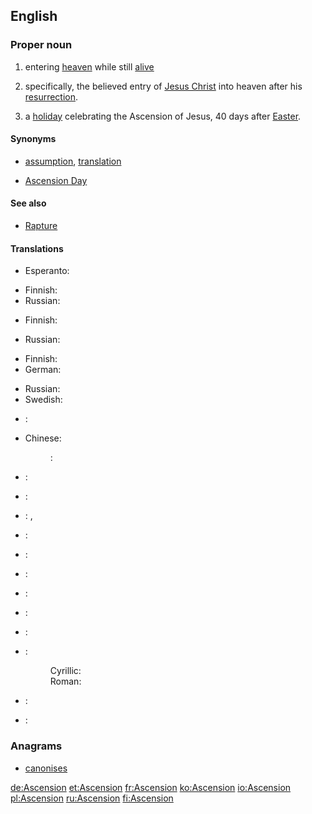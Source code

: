 {{also|ascension|ascensión|Ascensión}}
==English==
{{wikipedia|entering heaven alive}}

===Proper noun===
{{en-proper noun}}

# {{religion}} entering [[heaven]] while still [[alive]]
# {{Christianity}} specifically, the believed entry of [[Jesus Christ]] into heaven after his [[resurrection]].
# {{Christianity}} a [[holiday]] celebrating the Ascension of Jesus, 40 days after [[Easter]].

====Synonyms====
* {{sense|entering heaven}} [[assumption]], [[translation]]
* {{sense|holiday}} [[Ascension Day]]

====See also====
* [[Rapture]]

====Translations====
{{trans-top|entering heaven alive}}
* Esperanto: {{t|eo|ĉieliro}}
{{trans-mid}}
* Finnish: {{t|fi|taivaaseenastuminen}}
* Russian: {{t|ru|вознесение|n|sc=Cyrl|tr=voznesénije|alt=вознесе́ние}}
{{trans-bottom}}

{{trans-top|Jesus' rise to heaven}}
* Finnish: {{t|fi|taivaaseenastuminen}}
{{trans-mid}}
* Russian: {{t|ru|вознесение|n|sc=Cyrl|tr=voznesénije|alt=вознесе́ние}}
{{trans-bottom}}

{{trans-top|holiday celebrating Ascension of Jesus}}
* Finnish: {{t+|fi|helatorstai}}
* German: {{t+|de|Himmelfahrt|f}}
{{trans-mid}}
* Russian: {{t|ru|Вознесение|n|sc=Cyrl|tr=Voznesénije|alt=Вознесе́ние}}
* Swedish: {{t|sv|Kristi himmelsfärdsdag}}
{{trans-bottom}}

{{checktrans-top}}
* {{ttbc|bg}}: {{t|bg|Възнесение|sc=Cyrl}}
* Chinese:
*: {{ttbc|cmn}}: {{t|cmn|升天|tr=shēngtiān|sc=Hani}}
* {{ttbc|da}}: {{t|da|himmelfart|c}}
* {{ttbc|fr}}: {{t+|fr|Ascension|f}}
* {{ttbc|de}}: {{t+|de|Christi Himmelfahrt|f}}, {{t+|de|Himmelfahrt|f}}
* {{ttbc|el}}: {{t|el|Ανάληψη|f|tr=Análipsi|sc=Grek}}
* {{ttbc|hu}}: {{t|hu|mennybemenetel}}
{{trans-mid}}
* {{ttbc|it}}: {{t-|it|Ascensione|f}}
* {{ttbc|ja}}: {{t|ja|昇天|f|tr={{l|ja|しょうてん|sc=Jpan}}, [[shōten]]|sc=Jpan}}
* {{ttbc|mt}}: {{t-|mt|Lapsi|xs=Maltese}}
* {{ttbc|ru}}: {{t|ru|вознесение|n|tr=voznesénije|sc=Cyrl}}
* {{ttbc|sh}}:
*: Cyrillic: {{t|sh|Вазнесењ|n|sc=Cyrl}}
*: Roman: {{t|sh|Vaznesenj|n}}
* {{ttbc|es}}: {{t-|es|Ascensión|f}}
* {{ttbc|vi}}: {{t|vi|Thăng thiên}}
{{checktrans-bottom}}



===Anagrams===
* [[canonises#English|canonises]]

[[de:Ascension]]
[[et:Ascension]]
[[fr:Ascension]]
[[ko:Ascension]]
[[io:Ascension]]
[[pl:Ascension]]
[[ru:Ascension]]
[[fi:Ascension]]